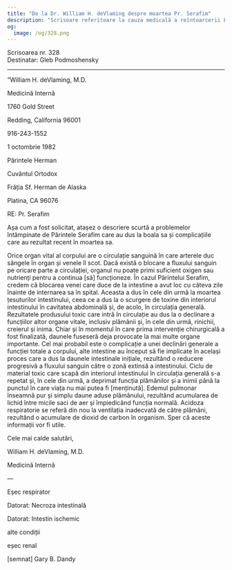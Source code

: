 ```yaml
---
title: "De la Dr. William H. deVlaming despre moartea Pr. Serafim"
description: "Scrisoare referitoare la cauza medicală a reîntoarcerii Fericitului Serafim."
og:
  image: /og/328.png
---
```


<div style={{textAlign:'right', fontFamily:'monospace'}}>Scrisoarea nr. 328</div>
<div style={{textAlign:'left', fontFamily:'monospace'}}>Destinatar: Gleb Podmoshensky</div>

---

“William H. deVlaming, M.D.

Medicină Internă

1760 Gold Street

Redding, California 96001

916-243-1552

1 octombrie 1982

Părintele Herman

Cuvântul Ortodox

Frăția Sf. Herman de Alaska

Platina, CA 96076

RE: Pr. Serafim

Așa cum a fost solicitat, atașez o descriere scurtă a problemelor întâmpinate de Părintele Serafim care au dus la boala sa și complicațiile care au rezultat recent în moartea sa.

Orice organ vital al corpului are o circulație sanguină în care arterele duc sângele în organ și venele îl scot. Dacă există o blocare a fluxului sanguin pe oricare parte a circulației, organul nu poate primi suficient oxigen sau nutrienți pentru a continua [să] funcționeze. În cazul Părintelui Serafim, credem că blocarea venei care duce de la intestine a avut loc cu câteva zile înainte de internarea sa în spital. Aceasta a dus în cele din urmă la moartea țesuturilor intestinului, ceea ce a dus la o scurgere de toxine din interiorul intestinului în cavitatea abdominală și, de acolo, în circulația generală. Rezultatele produsului toxic care intră în circulație au dus la o declinare a funcțiilor altor organe vitale, inclusiv plămânii și, în cele din urmă, rinichii, creierul și inima. Chiar și în momentul în care prima intervenție chirurgicală a fost finalizată, daunele fuseseră deja provocate la mai multe organe importante. Cel mai probabil este o complicație a unei declinări generale a funcției totale a corpului, alte intestine au început să fie implicate în același proces care a dus la daunele intestinale inițiale, rezultând o reducere progresivă a fluxului sanguin către o zonă extinsă a intestinului. Ciclu de material toxic care scapă din interiorul intestinului în circulația generală s-a repetat și, în cele din urmă, a deprimat funcția plămânilor și a inimii până la punctul în care viața nu mai putea fi [menținută]. Edemul pulmonar înseamnă pur și simplu daune aduse plămânului, rezultând acumularea de lichid între micile saci de aer și împiedicând funcția normală. Acidoza respiratorie se referă din nou la ventilația inadecvată de către plămâni, rezultând o acumulare de dioxid de carbon în organism. Sper că aceste informații vor fi utile.

Cele mai calde salutări,

William H. deVlaming, M.D.

Medicină Internă

—

Eșec respirator

Datorat: Necroza intestinală

Datorat: Intestin ischemic

alte condiții

eșec renal

[semnat] Gary B. Dandy